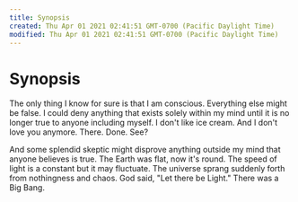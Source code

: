 ```yaml
---
title: Synopsis
created: Thu Apr 01 2021 02:41:51 GMT-0700 (Pacific Daylight Time)
modified: Thu Apr 01 2021 02:41:51 GMT-0700 (Pacific Daylight Time)
---
```


# Synopsis

The only thing I know for sure is that I am conscious. Everything else might be false. I could deny anything that exists solely within my mind until it is no longer true to anyone including myself. I don't like ice cream. And I don't love you anymore. There. Done. See?

And some splendid skeptic might disprove anything outside my mind that anyone believes is true. The Earth was flat, now it's round. The speed of light is a constant but it may fluctuate. The universe sprang suddenly forth from nothingness and chaos. God said, "Let there be Light." There was a Big Bang.
